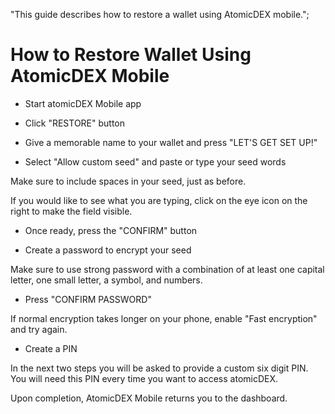   "This guide describes how to restore a wallet using AtomicDEX mobile.";


# How to Restore Wallet Using AtomicDEX Mobile

- Start atomicDEX Mobile app

- Click "RESTORE" button

<OptimizedImage
  title="How to Restore Wallet Using AtomicDEX Mobile"
  src={howToRestore1}
  classNaming="w-full"
  alt="How to Restore Wallet Using AtomicDEX Mobile"
/>

- Give a memorable name to your wallet and press "LET'S GET SET UP!"

<OptimizedImage
  title="How to Restore Wallet Using AtomicDEX Mobile"
  src={howToRestore2}
  classNaming="w-full"
  alt="How to Restore Wallet Using AtomicDEX Mobile"
/>

- Select "Allow custom seed" and paste or type your seed words

Make sure to include spaces in your seed, just as before.

If you would like to see what you are typing, click on the eye icon on the right to make the field visible.

- Once ready, press the "CONFIRM" button

<OptimizedImage
  title="How to Restore Wallet Using AtomicDEX Mobile"
  src={howToRestore3}
  classNaming="w-full"
  alt="How to Restore Wallet Using AtomicDEX Mobile"
/>

- Create a password to encrypt your seed

Make sure to use strong password with a combination of at least one capital letter, one small letter, a symbol, and numbers.

- Press "CONFIRM PASSWORD"

If normal encryption takes longer on your phone, enable "Fast encryption" and try again.

<OptimizedImage
  title="How to Restore Wallet Using AtomicDEX Mobile"
  src={howToRestore4}
  classNaming="w-full"
  alt="How to Restore Wallet Using AtomicDEX Mobile"
/>

- Create a PIN

In the next two steps you will be asked to provide a custom six digit PIN. You will need this PIN every time you want to access atomicDEX.

<OptimizedImage
  title="How to Restore Wallet Using AtomicDEX Mobile"
  src={howToRestore5}
  classNaming="w-full"
  alt="How to Restore Wallet Using AtomicDEX Mobile"
/>

<OptimizedImage
  title="How to Restore Wallet Using AtomicDEX Mobile"
  src={howToRestore6}
  classNaming="w-full"
  alt="How to Restore Wallet Using AtomicDEX Mobile"
/>

Upon completion, AtomicDEX Mobile returns you to the dashboard.

<OptimizedImage
  title="How to Restore Wallet Using AtomicDEX Mobile"
  src={howToRestore7}
  classNaming="w-full"
  alt="How to Restore Wallet Using AtomicDEX Mobile"
/>
